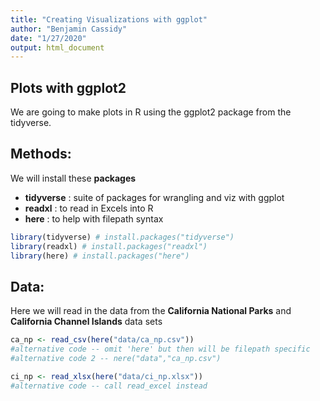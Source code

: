 ```yaml
---
title: "Creating Visualizations with ggplot"
author: "Benjamin Cassidy"
date: "1/27/2020"
output: html_document
---
```


## Plots with ggplot2

We are going to make plots in R using the ggplot2 package from the tidyverse.


## Methods:
We will install these **packages**

 - **tidyverse** : suite of packages for wrangling and viz with ggplot
 - **readxl** : to read in Excels into R
 - **here** : to help with filepath syntax

```r
library(tidyverse) # install.packages("tidyverse")
library(readxl) # install.packages("readxl")
library(here) # install.packages("here")


```

## Data:
Here we will read in the data from the **California National Parks** and **California Channel Islands** data sets
```r

ca_np <- read_csv(here("data/ca_np.csv"))
#alternative code -- omit 'here' but then will be filepath specific
#alternative code 2 -- nere("data","ca_np.csv")

ci_np <- read_xlsx(here("data/ci_np.xlsx"))
#alternative code -- call read_excel instead


```






